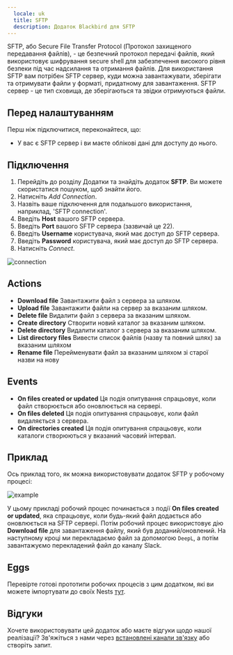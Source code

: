 ```yaml
---
  locale: uk
  title: SFTP
  description: Додаток Blackbird для SFTP
---
```


<LinkCard title="View on Github" target="_blank" href="https://github.com/bb-io/SFTP" icon="github" />

SFTP, або Secure File Transfer Protocol (Протокол захищеного передавання файлів), - це безпечний протокол передачі файлів, який використовує шифрування secure shell для забезпечення високого рівня безпеки під час надсилання та отримання файлів.
Для використання SFTP вам потрібен SFTP сервер, куди можна завантажувати, зберігати та отримувати файли у форматі, придатному для завантаження. SFTP сервер - це тип сховища, де зберігаються та звідки отримуються файли.

## Перед налаштуванням

Перш ніж підключитися, переконайтеся, що:

- У вас є SFTP сервер і ви маєте облікові дані для доступу до нього.

## Підключення

1. Перейдіть до розділу Додатки та знайдіть додаток **SFTP**. Ви можете скористатися пошуком, щоб знайти його.
2. Натисніть _Add Connection_.
3. Назвіть ваше підключення для подальшого використання, наприклад, 'SFTP connection'.
4. Введіть **Host** вашого SFTP сервера.
5. Введіть **Port** вашого SFTP сервера (зазвичай це 22).
6. Введіть **Username** користувача, який має доступ до SFTP сервера.
7. Введіть **Password** користувача, який має доступ до SFTP сервера.
8. Натисніть _Connect_.

![connection](https://raw.githubusercontent.com/bb-io/SFTP/main/image/README/connection.png)

## Actions

- **Download file** Завантажити файл з сервера за шляхом.
- **Upload file** Завантажити файли на сервер за вказаним шляхом.
- **Delete file** Видалити файл з сервера за вказаним шляхом.
- **Create directory** Створити новий каталог за вказаним шляхом.
- **Delete directory** Видалити каталог з сервера за вказаним шляхом.
- **List directory files** Вивести список файлів (назву та повний шлях) за вказаним шляхом
- **Rename file** Перейменувати файл за вказаним шляхом зі старої назви на нову

## Events

- **On files created or updated** Ця подія опитування спрацьовує, коли файл створюється або оновлюється на сервері.
- **On files deleted** Ця подія опитування спрацьовує, коли файл видаляється з сервера.
- **On directories created** Ця подія опитування спрацьовує, коли каталоги створюються у вказаний часовий інтервал.

## Приклад 

Ось приклад того, як можна використовувати додаток SFTP у робочому процесі:

![example](https://raw.githubusercontent.com/bb-io/SFTP/main/image/README/example.png)

У цьому прикладі робочий процес починається з події **On files created or updated**, яка спрацьовує, коли будь-який файл додається або оновлюється на SFTP сервері. Потім робочий процес використовує дію **Download file** для завантаження файлу, який був доданий/оновлений. На наступному кроці ми перекладаємо файл за допомогою `DeepL`, а потім завантажуємо перекладений файл до каналу Slack.

## Eggs

Перевірте готові прототипи робочих процесів з цим додатком, які ви можете імпортувати до своїх Nests [тут](../eggs/storage-to-mt/). 

## Відгуки

Хочете використовувати цей додаток або маєте відгуки щодо нашої реалізації? Зв'яжіться з нами через [встановлені канали зв'язку](https://www.blackbird.io/) або створіть запит.